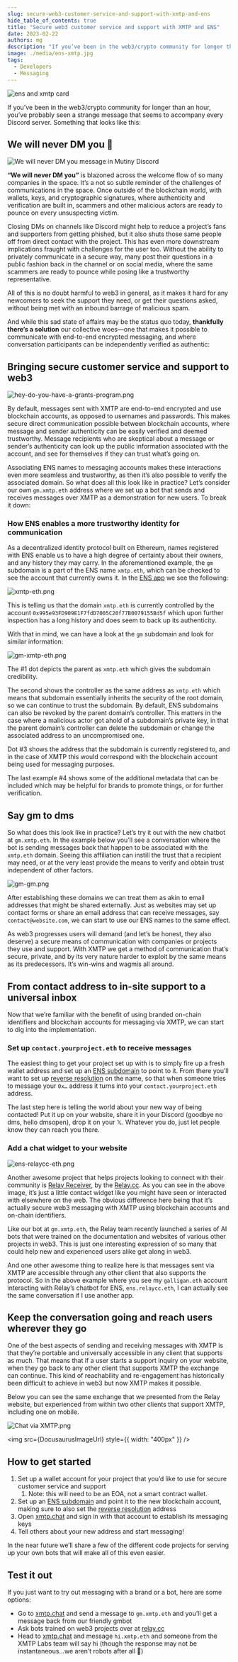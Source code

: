 ```yaml
---
slug: secure-web3-customer-service-and-support-with-xmtp-and-ens
hide_table_of_contents: true
title: "Secure web3 customer service and support with XMTP and ENS"
date: 2023-02-22
authors: mg
description: "If you’ve been in the web3/crypto community for longer than an hour, you’ve probably seen a strange message that seems to accompany every Discord server."
image: ./media/ens-xmtp.jpg
tags:
  - Developers
  - Messaging
---
```



![ens and xmtp card](./media/ens-xmtp.jpg)

If you’ve been in the web3/crypto community for longer than an hour, you’ve probably seen a strange message that seems to accompany every Discord server. Something that looks like this:

## We will never DM you 🫣

![We will never DM you message in Mutiny Discord](./media/discord-mutiny.png)

<!--truncate-->

**“We will never DM you”** is blazoned across the welcome flow of so many companies in the space. It’s a not so subtle reminder of the challenges of communications in the space. Once outside of the blockchain world, with wallets, keys, and cryptographic signatures, where authenticity and verification are built in, scammers and other malicious actors are ready to pounce on every unsuspecting victim.

Closing DMs on channels like Discord might help to reduce a project’s fans and supporters from getting phished, but it also shuts those same people off from direct contact with the project. This has even more downstream implications fraught with challenges for the user too. Without the ability to privately communicate in a secure way, many post their questions in a public fashion back in the channel or on social media, where the same scammers are ready to pounce while posing like a trustworthy representative.

All of this is no doubt harmful to web3 in general, as it makes it hard for any newcomers to seek the support they need, or get their questions asked, without being met with an inbound barrage of malicious spam.

And while this sad state of affairs may be the status quo today, **thankfully there’s a solution** our collective woes—one that makes it possible to communicate with end-to-end encrypted messaging, and where conversation participants can be independently verified as authentic:

## Bringing secure customer service and support to web3

![hey-do-you-have-a-grants-program.png](./media/hey-do-you-have-a-grants-program.png)

By default, messages sent with XMTP are end-to-end encrypted and use blockchain accounts, as opposed to usernames and passwords. This makes secure direct communication possible between blockchain accounts, where message and sender authenticity can be easily verified and deemed trustworthy. Message recipients who are skeptical about a message or sender’s authenticity can look up the public information associated with the account, and see for themselves if they can trust what’s going on.

Associating ENS names to messaging accounts makes these interactions even more seamless and trustworthy, as then it’s also possible to verify the associated domain. So what does all this look like in practice? Let’s consider our own `gm.xmtp.eth` address where we set up a bot that sends and receives messages over XMTP as a demonstration for new users. To break it down:

### How ENS enables a more trustworthy identity for communication

As a decentralized identity protocol built on Ethereum, names registered with ENS enable us to have a high degree of certainty about their owners, and any history they may carry. In the aforementioned example, the `gm` subdomain is a part of the ENS name `xmtp.eth`, which can be checked to see the account that currently owns it. In the [ENS app](https://app.ens.domains/name/xmtp.eth/details) we see the following:

![xmtp-eth.png](./media/xmtp-eth.png)

This is telling us that the domain `xmtp.eth` is currently controlled by the account `0x995e93FD909E1F7fdD7005C20f77B0079155Bd5f` which upon further inspection has a long history and does seem to back up its authenticity.

With that in mind, we can have a look at the `gm` subdomain and look for similar information:

![gm-xmtp-eth.png](./media/gm-xmtp-eth.png)

The #1 dot depicts the parent as `xmtp.eth` which gives the subdomain credibility.

The second shows the controller as the same address as `xmtp.eth` which means that subdomain essentially inherits the security of the root domain, so we can continue to trust the subdomain. By default, ENS subdomains can also be revoked by the parent domain’s controller. This matters in the case where a malicious actor got ahold of a subdomain’s private key, in that the parent domain’s controller can delete the subdomain or change the associated address to an uncompromised one.

Dot #3 shows the address that the subdomain is currently registered to, and in the case of XMTP this would correspond with the blockchain account being used for messaging purposes.

The last example #4 shows some of the additional metadata that can be included which may be helpful for brands to promote things, or for further verification.

## Say gm to dms

So what does this look like in practice? Let’s try it out with the new chatbot at `gm.xmtp.eth`. In the example below you’ll see a conversation where the bot is sending messages back that happen to be associated with the `xmtp.eth` domain. Seeing this affiliation can instill the trust that a recipient may need, or at the very least provide the means to verify and obtain trust independent of other factors.

![gm-gm.png](./media/gm-gm.png)

After establishing these domains we can treat them as akin to email addresses that might be shared externally. Just as websites may set up contact forms or share an email address that can receive messages, say `contact@website.com`, we can start to use our ENS names to the same effect.

As web3 progresses users will demand (and let’s be honest, they also deserve) a secure means of communication with companies or projects they use and support. With XMTP we get a method of communication that’s secure, private, and by its very nature harder to exploit by the same means as its predecessors. It’s win-wins and wagmis all around.

## From contact address to in-site support to a universal inbox

Now that we’re familiar with the benefit of using branded on-chain identifiers and blockchain accounts for messaging via XMTP, we can start to dig into the implementation.

### Set up `contact.yourproject.eth` to receive messages

The easiest thing to get your project set up with is to simply fire up a fresh wallet address and set up an [ENS subdomain](https://docs.ens.domains/dapp-developer-guide/managing-names) to point to it. From there you’ll want to set up [reverse resolution](https://docs.ens.domains/dapp-developer-guide/managing-names#configuring-reverse-resolution) on the name, so that when someone tries to message your `0x…` address it turns into your `contact.yourproject.eth` address.

The last step here is telling the world about your new way of being contacted! Put it up on your website, share it in your Discord (goodbye no dms, hello dmsopen), drop it on your 𝕏. Whatever you do, just let people know they can reach you there.

### Add a chat widget to your website

![ens-relaycc-eth.png](./media/ens-relaycc-eth.png)

Another awesome project that helps projects looking to connect with their community is [Relay Receiver](https://github.com/relaycc/receiver), by the [Relay.cc](http://relay.cc). As you can see in the above image, it’s just a little contact widget like you might have seen or interacted with elsewhere on the web. The obvious difference here being that it’s actually secure web3 messaging with XMTP using blockchain accounts and on-chain identifiers.

Like our bot at `gm.xmtp.eth`, the Relay team recently launched a series of AI bots that were trained on the documentation and websites of various other projects in web3. This is just one interesting expression of so many that could help new and experienced users alike get along in web3.

And one other awesome thing to realize here is that messages sent via XMTP are accessible through any other client that also supports the protocol. So in the above example where you see my `galligan.eth` account interacting with Relay’s chatbot for ENS, `ens.relaycc.eth`, I can actually see the same conversation if I use another app.

## Keep the conversation going and reach users wherever they go

One of the best aspects of sending and receiving messages with XMTP is that they’re portable and universally accessible in any client that supports as much. That means that if a user starts a support inquiry on your website, when they go back to any other client that supports XMTP the exchange can continue. This kind of reachability and re-engagement has historically been difficult to achieve in web3 but now XMTP makes it possible.

Below you can see the same exchange that we presented from the Relay website, but experienced from within two other clients that support XMTP, including one on mobile.

![Chat via XMTP.png](./media/Chat_via_XMTP.jpg)

<img src={DocusaurusImageUrl} style={{ width: "400px" }} />

## How to get started

1. Set up a wallet account for your project that you’d like to use for secure customer service and support
   1. Note: this will need to be an EOA, not a smart contract wallet.
2. Set up an [ENS subdomain](https://docs.ens.domains/dapp-developer-guide/managing-names#creating-subdomains) and point it to the new blockchain account, making sure to also set the [reverse resolution](https://docs.ens.domains/dapp-developer-guide/managing-names#configuring-reverse-resolution) address
3. Open [xmtp.chat](http://xmtp.chat) and sign in with that account to establish its messaging keys
4. Tell others about your new address and start messaging!

In the near future we’ll share a few of the different code projects for serving up your own bots that will make all of this even easier.

## Test it out

If you just want to try out messaging with a brand or a bot, here are some options:

- Go to [xmtp.chat](http://xmtp.chat) and send a message to `gm.xmtp.eth` and you’ll get a message back from our friendly gmbot
- Ask bots trained on web3 projects over at [relay.cc](http://relay.cc)
- Head to [xmtp.chat](http://xmtp.chat) and message `hi.xmtp.eth` and someone from the XMTP Labs team will say hi (though the response may not be instantaneous…we aren’t robots after all 🤖)

<br />
<FeedbackWidget />
